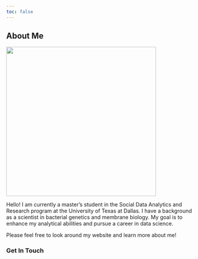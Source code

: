 ```yaml
---
toc: false
---
```


<!--

<div style="float: left; margin: 1px;">
  <img src="images/Guan Circular Photo.png" alt="Description of the image" width="300" height="300">
</div>

-->

## About Me 
<!-- <i class="bi bi-rocket-takeoff-fill"></i> -->

::: grid
::: g-col-5
![](images/Wordpicturephoto.png){fig-align="left" width="400"}
:::

::: g-col-7

Hello! I am currently a master's student in the Social Data Analytics and Research program at the University of Texas at Dallas. I have a background as a scientist in bacterial genetics and membrane biology. My goal is to enhance my analytical abilities and pursue a career in data science. 

Please feel free to look around my website and learn more about me!
:::
:::

### Get In Touch

<!-- [guan.chen\@utdallas.edu](mailto:guan.chen@utdallas.edu) -->

<a href="mailto:guan.chen@utdallas.edu">
  <i class="bi bi-envelope-paper-fill" style="font-size: 24px;"></i>
</a>    

<a href="https://www.youtube.com/watch?v=dQw4w9WgXcQ" target="_blank">
  <i class="bi bi-telephone-fill" style="font-size: 24px;"></i>
</a>

<a href="https://www.linkedin.com/in/guan-chen-983371198/" target="_blank">
  <i class="bi bi-linkedin" style="font-size: 24px;"></i>
</a>
